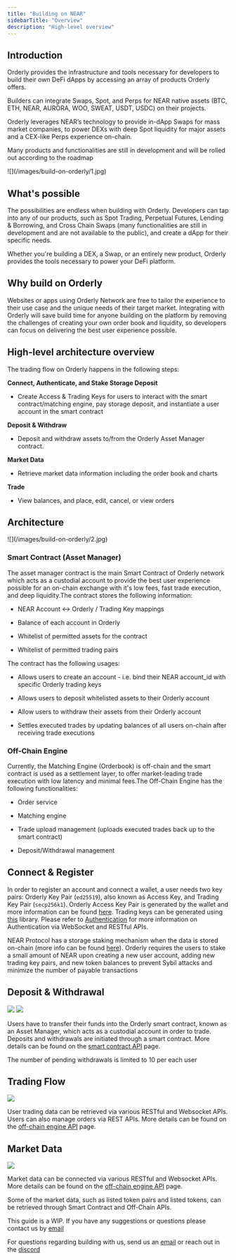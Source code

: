 ```yaml
---
title: "Building on NEAR"
sidebarTitle: "Overview"
description: "High-level overview"
---
```


## Introduction

Orderly provides the infrastructure and tools necessary for developers to build their own DeFi dApps by accessing an array of products Orderly offers.

Builders can integrate Swaps, Spot, and Perps for NEAR native assets (BTC, ETH, NEAR, AURORA, WOO, SWEAT, USDT, USDC) on their projects. 

Orderly leverages NEAR’s technology to provide in-dApp Swaps for mass market companies, to power DEXs with deep Spot liquidity for major assets and a CEX-like Perps experience on-chain.

Many products and functionalities are still in development and will be rolled out according to the roadmap

<Frame>![](/images/build-on-orderly/1.jpg)</Frame>

## What's possible

The possibilities are endless when building with Orderly. Developers can tap into any of our products, such as Spot Trading, Perpetual Futures, Lending & Borrowing, and Cross Chain Swaps (many functionalities are still in development and are not available to the public), and create a dApp for their specific needs.

Whether you're building a DEX, a Swap, or an entirely new product, Orderly provides the tools necessary to power your DeFi platform.

## Why build on Orderly

Websites or apps using Orderly Network are free to tailor the experience to their use case and the unique needs of their target market. Integrating with Orderly will save build time for anyone building on the platform by removing the challenges of creating your own order book and liquidity, so developers can focus on delivering the best user experience possible. 

## High-level architecture overview

The trading flow on Orderly happens in the following steps:

**Connect, Authenticate, and Stake Storage Deposit**  
   * Create Access & Trading Keys for users to interact with the smart contract/matching engine, pay storage deposit, and instantiate a user account in the smart contract

**Deposit & Withdraw** 
   * Deposit and withdraw assets to/from the Orderly Asset Manager contract.

**Market Data**
   * Retrieve market data information including the order book and charts

**Trade**  
   * View balances, and place, edit, cancel, or view orders

## Architecture

<Frame>![](/images/build-on-orderly/2.jpg)</Frame>

### Smart Contract (Asset Manager)

The asset manager contract is the main Smart Contract of Orderly network which acts as a custodial account to provide the best user experience possible for an on-chain exchange with it's low fees, fast trade execution, and deep liquidity.The contract stores the following information:

* NEAR Account ↔︎ Orderly / Trading Key mappings

* Balance of each account in Orderly

* Whitelist of permitted assets for the contract

* Whitelist of permitted trading pairs

The contract has the following usages:

* Allows users to create an account - i.e. bind their NEAR account\_id with specific Orderly trading keys

* Allows users to deposit whitelisted assets to their Orderly account

* Allow users to withdraw their assets from their Orderly account

* Settles executed trades by updating balances of all users on-chain after receiving trade executions

### Off-Chain Engine

Currently, the Matching Engine (Orderbook) is off-chain and the smart contract is used as a settlement layer, to offer market-leading trade execution with low latency and minimal fees.The Off-Chain Engine has the following functionalities:

* Order service

* Matching engine

* Trade upload management (uploads executed trades back up to the smart contract)

* Deposit/Withdrawal management

## Connect & Register

In order to register an account and connect a wallet, a user needs two key pairs: Orderly Key Pair (`ed25519`), also known as Access Key, and Trading Key Pair (`secp256k1`). Orderly Access Key Pair is generated by the wallet and more information can be found [here](https://docs.near.org/docs/concepts/account#access-keys). Trading keys can be generated using [this](https://www.npmjs.com/package/elliptic) library. Please refer to [Authentication](https://docs.orderly.network/#authentication) for more information on Authentication via WebSocket and RESTful APIs.

NEAR Protocol has a storage staking mechanism when the data is stored on-chain (more info can be found [here](https://docs.near.org/concepts/storage/storage-staking)). Orderly requires the users to stake a small amount of NEAR upon creating a new user account, adding new trading key pairs, and new token balances to prevent Sybil attacks and minimize the number of payable transactions 

## Deposit & Withdrawal

<Frame caption="Deposit flow">
  <img src="/images/build-on-orderly/3.png" />
</Frame>

<Frame caption="Withdrawal flow">
  <img src="/images/build-on-orderly/4.png" />
</Frame>

Users have to transfer their funds into the Orderly smart contract, known as an Asset Manager, which acts as a custodial account in order to trade. Deposits and withdrawals are initiated through a smart contract. More details can be found on the [smart contract API](/build-on-orderly/building-on-near/smart-contract-api) page.

The number of pending withdrawals is limited to 10 per each user

## Trading Flow

<Frame caption="Trade flow">
  <img src="/images/build-on-orderly/5.png" />
</Frame>

User trading data can be retrieved via various RESTful and Websocket APIs. Users can also manage orders via REST APIs. More details can be found on the [off-chain engine API](/build-on-orderly/building-on-near/off-chain-engine-api) page.

## Market Data

<Frame caption="Market data retrieval flow">
  <img src="/images/build-on-orderly/6.png" />
</Frame>

Market data can be connected via various RESTful and Websocket APIs. More details can be found on the [off-chain engine API](/build-on-orderly/building-on-near/off-chain-engine-api) page. 

Some of the market data, such as listed token pairs and listed tokens, can be retrieved through Smart Contract and Off-Chain APIs.

This guide is a WIP. If you have any suggestions or questions please contact us by [email](mailto:product@orderly.network?subject=Gitbook%20Feedback)

For questions regarding building with us, send us an [email](mailto:product@orderly.network?subject=Inquiry:%20Building%20On%20Orderly) or reach out in the [discord](http://discord.gg/OrderlyNetwork)